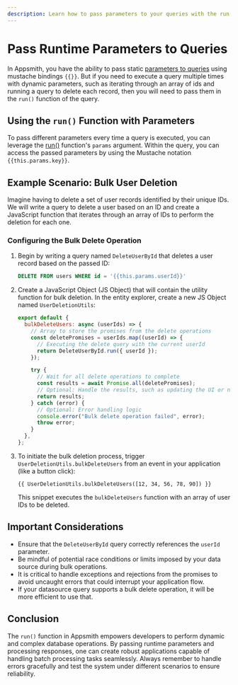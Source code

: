 ```yaml
---
description: Learn how to pass parameters to your queries with the run() framework function.
---
```



# Pass Runtime Parameters to Queries

In Appsmith, you have the ability to pass static [parameters to queries](/connect-data/concepts/dynamic-queries) using mustache bindings `{{}}`. But if you need to execute a query multiple times with dynamic parameters, such as iterating through an array of ids and running a query to delete each record, then you will need to pass them in the `run()` function of the query.

## Using the `run()` Function with Parameters

To pass different parameters every time a query is executed, you can leverage the [run()](/reference/appsmith-framework/query-object#queryrun) function's `params` argument. Within the query, you can access the passed parameters by using the Mustache notation `{{this.params.key}}`.

## Example Scenario: Bulk User Deletion

Imagine having to delete a set of user records identified by their unique IDs. We will write a query to delete a user based on an ID and create a JavaScript function that iterates through an array of IDs to perform the deletion for each one.

### Configuring the Bulk Delete Operation

1. Begin by writing a query named `DeleteUserById` that deletes a user record based on the passed ID:

   ```sql
   DELETE FROM users WHERE id = '{{this.params.userId}}'
   ```

2. Create a JavaScript Object (JS Object) that will contain the utility function for bulk deletion. In the entity explorer, create a new JS Object named `UserDeletionUtils`:

   ```javascript
   export default {
     bulkDeleteUsers: async (userIds) => {
       // Array to store the promises from the delete operations
       const deletePromises = userIds.map((userId) => {
         // Executing the delete query with the current userId
         return DeleteUserById.run({ userId });
       });

       try {
         // Wait for all delete operations to complete
         const results = await Promise.all(deletePromises);
         // Optional: Handle the results, such as updating the UI or notifying success
         return results;
       } catch (error) {
         // Optional: Error handling logic
         console.error("Bulk delete operation failed", error);
         throw error;
       }
     },
   };
   ```

3. To initiate the bulk deletion process, trigger `UserDeletionUtils.bulkDeleteUsers` from an event in your application (like a button click):

   ```
   {{ UserDeletionUtils.bulkDeleteUsers([12, 34, 56, 78, 90]) }}
   ```

   This snippet executes the `bulkDeleteUsers` function with an array of user IDs to be deleted.

## Important Considerations

- Ensure that the `DeleteUserById` query correctly references the `userId` parameter.
- Be mindful of potential race conditions or limits imposed by your data source during bulk operations.
- It is critical to handle exceptions and rejections from the promises to avoid uncaught errors that could interrupt your application flow.
- If your datasource query supports a bulk delete operation, it will be more efficient to use that.

## Conclusion

The `run()` function in Appsmith empowers developers to perform dynamic and complex database operations. By passing runtime parameters and processing responses, one can create robust applications capable of handling batch processing tasks seamlessly. Always remember to handle errors gracefully and test the system under different scenarios to ensure reliability.
